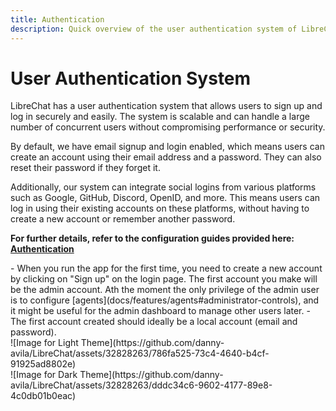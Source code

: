 ```yaml
---
title: Authentication
description: Quick overview of the user authentication system of LibreChat, which offers secure and easy email and social logins.
--- 
```


# User Authentication System

LibreChat has a user authentication system that allows users to sign up and log in securely and easily. The system is scalable and can handle a large number of concurrent users without compromising performance or security.

By default, we have email signup and login enabled, which means users can create an account using their email address and a password. They can also reset their password if they forget it.

Additionally, our system can integrate social logins from various platforms such as Google, GitHub, Discord, OpenID, and more. This means users can log in using their existing accounts on these platforms, without having to create a new account or remember another password.

**For further details, refer to the configuration guides provided here: [Authentication](/docs/configuration/authentication)**

<Callout type="warning" title="Important">
- When you run the app for the first time, you need to create a new account by clicking on "Sign up" on the login page. The first account you make will be the admin account. Ath the moment the only privilege of the admin user is to configure [agents](docs/features/agents#administrator-controls), and it might be useful for the admin dashboard to manage other users later.
- The first account created should ideally be a local account (email and password).
</Callout>


<div style={{padding: "20px", display: "flex", justifyContent: "center", alignItems: "center", flexDirection: "column"}}>
  <div className="image-light-theme">
    ![Image for Light Theme](https://github.com/danny-avila/LibreChat/assets/32828263/786fa525-73c4-4640-b4cf-91925ad8802e)
  </div>

  <div className="image-dark-theme">
    ![Image for Dark Theme](https://github.com/danny-avila/LibreChat/assets/32828263/dddc34c6-9602-4177-89e8-4c0db01b0eac)
  </div>
</div>